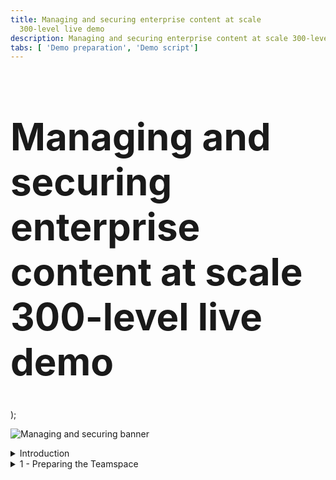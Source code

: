 ```yaml
---
title: Managing and securing enterprise content at scale
  300-level live demo
description: Managing and securing enterprise content at scale 300-level live demo
tabs: [ 'Demo preparation', 'Demo script']
---
```


  <span>
    <h1 style="font-size:60px;"> Managing and securing enterprise content at scale<br/> 300-level live demo</h1>
  </span> );


![Managing and securing banner](./images/Managing-and-Securing-300-Script-GitHub-banner-12-15-21.jpg)

<span id="top"></span>

<details>

<summary>Introduction</summary>

<br/>

Today I’ll show how the IBM’s document management capabilities are used to manage and secure content across the organization. We’ll use a hiring use case to show how organizations leverage document management to simplify and accelerate the hiring process, while facilitating regulatory and corporate compliance. 

<br/>
 
We’ll see how to configure a centralized repository to share and collaborate on content during the hiring process. Role-based capabilities will be used to configure document access and redact sensitive information. Built-in workflow capabilities will manage required approvals. We’ll also see how video bookmarking and document merging are used to accelerate decision-making. <br/><br/>
 
This demo uses a hiring example, but the same pattern can be applied to numerous scenarios, such as invoicing, claims management, and loan approval. <br/><br/>

Let’s get started!

<br/>

(Demo intro slides <a href="./business-automation-predictive-decisioning.pptx" target="_blank" rel="noreferrer">here</a>)

<br/>

</details>

<details>

<summary>1 - Preparing the Teamspace </summary>

<br/>

| **1.1** | **Create a new Teamspace** |
| :--- | :--- |
| **Narration** | Focus Corp’s HR department needed a way to organize job candidate documents and facilitate collaboration among hiring decision-makers. When a candidate submits a new application, the HR manager uses their enterprise content management system to create a Teamspace, a dedicated place to share information and collaborate. |
| **Action** &nbsp; 1.1.1 | Show the IBM Navigator screen that was opened during demo preparation. Sign in using the **Username**: henry and **Password**: Henry2022 (1). Click **Log in** (2). <br/><br/><img src="https://raw.githubusercontent.com/ibm-garage-tsa/platinum-demos/master/src/pages/300-business-automation-managing-and-securing-enterprise-content-at-scale/images/Script1.png" width="800" /> |
| **Action** &nbsp; 1.1.2 | Click the **Teamspaces** tile. <br/><br/><img src="https://raw.githubusercontent.com/ibm-garage-tsa/platinum-demos/master/src/pages/300-business-automation-managing-and-securing-enterprise-content-at-scale/images/Script2.png" width="800" /> |
| **Action** &nbsp; 1.1.3 | Click **New Teamspace**. <br/><br/><img src="https://raw.githubusercontent.com/ibm-garage-tsa/platinum-demos/master/src/pages/300-business-automation-managing-and-securing-enterprise-content-at-scale/images/Script3.png" width="800" /> |
| **Action** &nbsp; 1.1.4 | Enter **“John Doe initial”** (1) as the **Teamspace name** and click **Select Users** (2). Make sure the **Teamspace template** is **FC Hiring TeamSpace Template** (3). <br/><br/><img src="https://raw.githubusercontent.com/ibm-garage-tsa/platinum-demos/master/src/pages/300-business-automation-managing-and-securing-enterprise-content-at-scale/images/Script4.png" width="800" /> |
| **Narration** | Now that the Teamspace is created, the HR manager provides access to the hiring and payroll managers so they can collaborate during the candidate evaluation. |
| **Action** &nbsp; 1.1.5 | Click **Add Users and Groups...**<br/><br/><img src="https://raw.githubusercontent.com/ibm-garage-tsa/platinum-demos/master/src/pages/300-business-automation-managing-and-securing-enterprise-content-at-scale/images/Script5.png" width="800" /> |
| **Action** &nbsp; 1.1.6 | Type **debby** in the search area (1) and click the **magnifier** icon (2).<br/><br/><img src="https://raw.githubusercontent.com/ibm-garage-tsa/platinum-demos/master/src/pages/300-business-automation-managing-and-securing-enterprise-content-at-scale/images/Script6.png" width="800" /> |
| **Action** &nbsp; 1.1.7 | Select **debby** (1) and click the **right-facing arrow** (2) to move the HR manager from the **Available** list to the **Selected** list.<br/><br/><img src="https://raw.githubusercontent.com/ibm-garage-tsa/platinum-demos/master/src/pages/300-business-automation-managing-and-securing-enterprise-content-at-scale/images/Script7.png" width="800" /> |
| **Action** &nbsp; 1.1.8 | Repeat the previous steps to add **patrick**, the payroll manager, to the **Selected** list (1). Click **OK** (2). <br/><br/><img src="https://raw.githubusercontent.com/ibm-garage-tsa/platinum-demos/master/src/pages/300-business-automation-managing-and-securing-enterprise-content-at-scale/images/Script8.png" width="800" /> |
| **Action** &nbsp; 1.1.9 | Select **Member** (1) in the **Roles** menu and click **Add** (2).<br/><br/><img src="https://raw.githubusercontent.com/ibm-garage-tsa/platinum-demos/master/src/pages/300-business-automation-managing-and-securing-enterprise-content-at-scale/images/Script9.png" width="800" /> |
| **Action** &nbsp; 1.1.10 | Click **Finish**.<br/><br/><img src="https://raw.githubusercontent.com/ibm-garage-tsa/platinum-demos/master/src/pages/300-business-automation-managing-and-securing-enterprise-content-at-scale/images/Script10.png" width="800" /> |

| **1.2** | **Add files to share** |
| :--- | :--- |
| **Narration** | The Teamspace the HR manager created is based on the FC Hiring TeamSpace Template. The required HR forms were included when the HR manager set up the template. Each new Teamspace that uses this template will automatically be populated with the forms. |
| **Action** &nbsp; 1.2.1 | Click the **HR Documents** folder. <br/><br/><img src="https://raw.githubusercontent.com/ibm-garage-tsa/platinum-demos/master/src/pages/300-business-automation-managing-and-securing-enterprise-content-at-scale/images/Script11.png" width="800" /> |
| **Action** &nbsp; 1.2.2 | Point out the **HR Documents** folder is now open.<br/><br/><img src="https://raw.githubusercontent.com/ibm-garage-tsa/platinum-demos/master/src/pages/300-business-automation-managing-and-securing-enterprise-content-at-scale/images/Script12.png" width="800" /> |
| **Narration** | The applicant submitted several documents. The HR manager shares them with the rest of the hiring team through the Teamspace. The Teamspace now manages any access restrictions to these files. |
| **Action** &nbsp; 1.2.3 | Click the **Candidate files** folder. <br/><br/><img src="https://raw.githubusercontent.com/ibm-garage-tsa/platinum-demos/master/src/pages/300-business-automation-managing-and-securing-enterprise-content-at-scale/images/Script13.png" width="800" /> |
| **Narration** | The HR manager uploads the various documents to the applicant’s candidate files folder. He moves the files from his computer to the folder with a simple drag-and-drop.<br/><br/>When a document is added to the folder, a document entry form enables the HR manager to enter metadata that can be used later to quickly identify, classify, or search for the document. |
| **Action** &nbsp; 1.2.4 | Click the **John Doe Diploma.pdf** document and drag it from your local documents to the **John Doe / Candidate files** folder in IBM Navigator. <br/><br/><img src="https://raw.githubusercontent.com/ibm-garage-tsa/platinum-demos/master/src/pages/300-business-automation-managing-and-securing-enterprise-content-at-scale/images/Script14.png" width="800" /> |
|**Narration** | Working with HR, Focus Corp’s Content manager administrator had previously defined these metadata properties, such as the hiring department or the type of hiring process. The HR manager enters the document properties for each document he will add to the Teamspace. |
|**Action** &nbsp; 1.2.5 | Enter **“John Doe”** as the **Candidate Name** (1) and select **Diploma** as the **Document Type** (2). Select **false** for **Internal** (3). This indicates that the document is not internal. <br/><br/>Select **R&D** for the **Department Name** (4), set the **Application date** to the **current date** (5), and set **Express Hiring** to **false** (6). Click **Add** (7).<br/><br/><img src="https://raw.githubusercontent.com/ibm-garage-tsa/platinum-demos/master/src/pages/300-business-automation-managing-and-securing-enterprise-content-at-scale/images/Script15.png" width="800" /> |
|**Narration** | In the navigate view, team members can now add comments to the file, ‘like’ the file, or add it to their favorites. |
|**Action** &nbsp; 1.2.6 | Click the **navigate view** icon. <br/><br/><img src="https://raw.githubusercontent.com/ibm-garage-tsa/platinum-demos/master/src/pages/300-business-automation-managing-and-securing-enterprise-content-at-scale/images/Script16.png" width="800" /> |
|**Action** &nbsp; 1.2.7 | Click **John Doe Diploma.pdf**. <br/><br/><img src="https://raw.githubusercontent.com/ibm-garage-tsa/platinum-demos/master/src/pages/300-business-automation-managing-and-securing-enterprise-content-at-scale/images/Script17.png" width="800" /> |
|**Action** &nbsp; 1.2.8 | Point out the various actions (1), pre-defined **Properties** (2), and the **star** icon that adds the file to favorites (3).<br/><br/><img src="https://raw.githubusercontent.com/ibm-garage-tsa/platinum-demos/master/src/pages/300-business-automation-managing-and-securing-enterprise-content-at-scale/images/Script18.png" width="800" /> |
|**Narration** | The HR manager adds a video submitted by the applicant detailing their qualifications for the position to the content management system. |
|**Action** &nbsp; 1.2.9 | Drag-and-drop the **John Doe Video.mp4** file. <br/><br/><img src="https://raw.githubusercontent.com/ibm-garage-tsa/platinum-demos/master/src/pages/300-business-automation-managing-and-securing-enterprise-content-at-scale/images/Script19.png" width="800" /> |
|**Action** &nbsp; 1.2.10 | Enter **“John Doe”** as the **Candidate Name** (1) and select **Introduction Video** as the **Document Type** (2). Select **false** for **Internal** (3). This indicates that the document is not internal. Select **R&D** for the **Department Name** (4), set the **Application date** to the **current date** (5), and set **Express Hiring** to **false** (6). Click **Add** (7). <br/><br/><img src="https://raw.githubusercontent.com/ibm-garage-tsa/platinum-demos/master/src/pages/300-business-automation-managing-and-securing-enterprise-content-at-scale/images/Script20.png" width="800" /> |
|**Action** &nbsp; 1.2.11 | Click **John Doe Video.mp4**.<br/><br/><img src="https://raw.githubusercontent.com/ibm-garage-tsa/platinum-demos/master/src/pages/300-business-automation-managing-and-securing-enterprise-content-at-scale/images/Script21.png" width="800" /> |
|**Narration** | Decision makers wanted an easier way to access the pre-defined segments of videos submitted by candidates. Incorporating bookmarks allows hiring team members to access the relevant video content they need directly. |
|**Action** &nbsp; 1.2.12 | Click **Bookmarks**.<br/><br/><img src="https://raw.githubusercontent.com/ibm-garage-tsa/platinum-demos/master/src/pages/300-business-automation-managing-and-securing-enterprise-content-at-scale/images/Script22.png" width="800" /> |
|**Action** &nbsp; 1.2.13 | Click **New Bookmark**.<br/><br/><img src="https://raw.githubusercontent.com/ibm-garage-tsa/platinum-demos/master/src/pages/300-business-automation-managing-and-securing-enterprise-content-at-scale/images/Script23.png" width="800" /> |
|**Narration** | The HR manager adds bookmarks to the video to make it easier to find the individual responses. |
|**Action** &nbsp; 1.2.14 | Enter **“Intro”** (1) as the bookmark name, enter **“Tell me about yourself?”** (2) in the bookmark description, and click **OK** (3). <br/><br/><img src="https://raw.githubusercontent.com/ibm-garage-tsa/platinum-demos/master/src/pages/300-business-automation-managing-and-securing-enterprise-content-at-scale/images/Script24.png" width="800" /> |
|**Action** &nbsp; 1.2.15 | Close the IBM Navigator Viewer window. |
|**Narration** | The HR manager bookmarks the rest of the video and adds the applicant’s other documents to his candidate file. <br/><br/>Let’s jump ahead and see the Teamspace with all the documents properly added and documented. |
|**Action** &nbsp; 1.2.16 |  Click **Teamspaces**. <br/><br/><img src="https://raw.githubusercontent.com/ibm-garage-tsa/platinum-demos/master/src/pages/300-business-automation-managing-and-securing-enterprise-content-at-scale/images/Script25.png" width="800" /> |
|**Action** &nbsp; 1.2.17 | Click **John Doe**. <br/><br/><img src="https://raw.githubusercontent.com/ibm-garage-tsa/platinum-demos/master/src/pages/300-business-automation-managing-and-securing-enterprise-content-at-scale/images/Script26.png" width="800" /> |
|**Action** &nbsp; 1.2.18 | Click **Candidate Files**.<br/><br/><img src="https://raw.githubusercontent.com/ibm-garage-tsa/platinum-demos/master/src/pages/300-business-automation-managing-and-securing-enterprise-content-at-scale/images/Script27.png" width="800" /> |
|**Action** &nbsp; 1.2.19 | Click the **Magazine View** icon. <br/><br/><img src="https://raw.githubusercontent.com/ibm-garage-tsa/platinum-demos/master/src/pages/300-business-automation-managing-and-securing-enterprise-content-at-scale/images/Script28.png" width="800" /> |
|**Narration** |  Now the hiring team can collaborate on the applicant’s documents. |

| **1.3** | **Document redaction and annotation** |
| :--- | :--- |
| **Narration** | To adhere to Focus Corp privacy guidelines, HR must prevent unauthorized access to the applicant’s personal information, such as his home address.<br/><br/>The HR manager uses role-based redaction to automatically mask sensitive information based on the requester's role and their need to know. <br/><br/>The HR manager opens the applicant’s resume, selects the information to redact, and indicates it is private information. |
|**Action** &nbsp; 1.3.1 | Click **John Doe Resume.pdf** to open it in the document viewer.&nbsp; &nbsp; &nbsp; &nbsp; &nbsp; &nbsp; &nbsp; &nbsp; &nbsp; &nbsp; &nbsp; &nbsp; &nbsp; &nbsp; &nbsp; &nbsp; &nbsp; &nbsp; &nbsp; &nbsp; &nbsp; &nbsp; &nbsp; &nbsp; &nbsp; &nbsp; &nbsp; &nbsp; &nbsp; &nbsp; &nbsp; &nbsp; <br/><br/><img src="https://raw.githubusercontent.com/ibm-garage-tsa/platinum-demos/master/src/pages/300-business-automation-managing-and-securing-enterprise-content-at-scale/images/Script29.png" width="800" /> |
|**Action** &nbsp; 1.3.2 | Click the **redaction** icon, which is a darkened rectangle. &nbsp; &nbsp; &nbsp; &nbsp; &nbsp; &nbsp; &nbsp; &nbsp;<br/><br/><img src="https://raw.githubusercontent.com/ibm-garage-tsa/platinum-demos/master/src/pages/300-business-automation-managing-and-securing-enterprise-content-at-scale/images/Script30.png" width="800" /> |
|**Action** &nbsp; 1.3.3 | Redact the applicant’s email address, phone number, and address by drawing a rectangle around them using the redaction tool.&nbsp; &nbsp; &nbsp; &nbsp; &nbsp; &nbsp; &nbsp; &nbsp; &nbsp; &nbsp; &nbsp; &nbsp; &nbsp; &nbsp; &nbsp; &nbsp; &nbsp; &nbsp; &nbsp; &nbsp; &nbsp; &nbsp; &nbsp; &nbsp; &nbsp; &nbsp; &nbsp; &nbsp; &nbsp; &nbsp; &nbsp; &nbsp; &nbsp; &nbsp; &nbsp; &nbsp; &nbsp; &nbsp; &nbsp; &nbsp; &nbsp; &nbsp; &nbsp; &nbsp; &nbsp; &nbsp; &nbsp; &nbsp; &nbsp; &nbsp; &nbsp; &nbsp; &nbsp; &nbsp; &nbsp; &nbsp; &nbsp; &nbsp; &nbsp; &nbsp; <br/><br/><img src="https://raw.githubusercontent.com/ibm-garage-tsa/platinum-demos/master/src/pages/300-business-automation-managing-and-securing-enterprise-content-at-scale/images/Script31.png" width="800" /> |
|**Action** &nbsp; 1.3.4 | Right-click the redaction rectangle (1) and click the **document redaction reason** icon (2).&nbsp; &nbsp; &nbsp; &nbsp; &nbsp; &nbsp; &nbsp; &nbsp; &nbsp; &nbsp; &nbsp; &nbsp; &nbsp; &nbsp; &nbsp; &nbsp; &nbsp; &nbsp; &nbsp; &nbsp; &nbsp; &nbsp; &nbsp; &nbsp; &nbsp; &nbsp; &nbsp; &nbsp; &nbsp; &nbsp; &nbsp; &nbsp; &nbsp; &nbsp; &nbsp; &nbsp; &nbsp; &nbsp; &nbsp; &nbsp; &nbsp; &nbsp; &nbsp; &nbsp; &nbsp; &nbsp; &nbsp; &nbsp; &nbsp; &nbsp; &nbsp; &nbsp; &nbsp; &nbsp; &nbsp; &nbsp; &nbsp; &nbsp; &nbsp; &nbsp;<br/><br/><img src="https://raw.githubusercontent.com/ibm-garage-tsa/platinum-demos/master/src/pages/300-business-automation-managing-and-securing-enterprise-content-at-scale/images/Script32.png" width="800" /> |
|**Action** &nbsp; 1.3.5 | Select **Private Information** as the redaction reason (1) and click **OK** (2). &nbsp; &nbsp; &nbsp; &nbsp; &nbsp; &nbsp; &nbsp; &nbsp; &nbsp; &nbsp; &nbsp; &nbsp; <br/><br/><img src="https://raw.githubusercontent.com/ibm-garage-tsa/platinum-demos/master/src/pages/300-business-automation-managing-and-securing-enterprise-content-at-scale/images/Script33.png" width="800" /> |
| **Narration** | This hides the applicant’s personal information from users who do not have viewing rights. The hiring manager does not need this information and will not be able to see it.<br/><br/>Now the HR manager acknowledges that they have reviewed and verified the applicant's details by adding a notation on the document. |
|**Action** &nbsp; 1.3.6 | Click the **stamp** icon (1) and select the **Reviewed user date** stamp (2).&nbsp; &nbsp; &nbsp; &nbsp; &nbsp; &nbsp; &nbsp; &nbsp; &nbsp; &nbsp; &nbsp; &nbsp; &nbsp; &nbsp; &nbsp; &nbsp; &nbsp; &nbsp; &nbsp; &nbsp; &nbsp; &nbsp; &nbsp; &nbsp; &nbsp; &nbsp; &nbsp; &nbsp; &nbsp; &nbsp; &nbsp; &nbsp; &nbsp; &nbsp; &nbsp; &nbsp; &nbsp; &nbsp; &nbsp; &nbsp; &nbsp; &nbsp; &nbsp; &nbsp; &nbsp; &nbsp; &nbsp; &nbsp; &nbsp; &nbsp; &nbsp; &nbsp; &nbsp; &nbsp; &nbsp; &nbsp; &nbsp; &nbsp; &nbsp; &nbsp; &nbsp; &nbsp; &nbsp; &nbsp; &nbsp; &nbsp; &nbsp; &nbsp; &nbsp; &nbsp; &nbsp; &nbsp; &nbsp; &nbsp; &nbsp; &nbsp; &nbsp; &nbsp; &nbsp; &nbsp; <br/><br/><img src="https://raw.githubusercontent.com/ibm-garage-tsa/platinum-demos/master/src/pages/300-business-automation-managing-and-securing-enterprise-content-at-scale/images/Script34.png" width="800" /> |
| **Narration** | The HR manager uses pre-defined annotations to indicate to the team that he has verified that the applicant meets specific job criteria.&nbsp; &nbsp; &nbsp; &nbsp; &nbsp; &nbsp; &nbsp; &nbsp; &nbsp; &nbsp; &nbsp; &nbsp; &nbsp; &nbsp; &nbsp; &nbsp; &nbsp; &nbsp; &nbsp; &nbsp; &nbsp; &nbsp; &nbsp; &nbsp; &nbsp; &nbsp; &nbsp; &nbsp; &nbsp; &nbsp; &nbsp; &nbsp; &nbsp; &nbsp; &nbsp; &nbsp; &nbsp; &nbsp; &nbsp; &nbsp; &nbsp; &nbsp; &nbsp; &nbsp; &nbsp; &nbsp; &nbsp; &nbsp; &nbsp; &nbsp; &nbsp; &nbsp; &nbsp; &nbsp; &nbsp; &nbsp; &nbsp; &nbsp; &nbsp; &nbsp; |
|**Action** &nbsp; 1.3.7 | Click above the name on the document to add the annotation. &nbsp; &nbsp; &nbsp; &nbsp; &nbsp; &nbsp; &nbsp; &nbsp; &nbsp; &nbsp; &nbsp; &nbsp; &nbsp; &nbsp; &nbsp; &nbsp; &nbsp; &nbsp; &nbsp; &nbsp; &nbsp; &nbsp; &nbsp; &nbsp; &nbsp; &nbsp; &nbsp; &nbsp; &nbsp; &nbsp; &nbsp; &nbsp; &nbsp; &nbsp; &nbsp; &nbsp; &nbsp; &nbsp; &nbsp; &nbsp; &nbsp; &nbsp; &nbsp; &nbsp; &nbsp; &nbsp; &nbsp; &nbsp; &nbsp; &nbsp; &nbsp; &nbsp; &nbsp; &nbsp; &nbsp; &nbsp; &nbsp; &nbsp; &nbsp; &nbsp;<br/><br/><img src="https://raw.githubusercontent.com/ibm-garage-tsa/platinum-demos/master/src/pages/300-business-automation-managing-and-securing-enterprise-content-at-scale/images/Script35.png" width="800" /> |
| **Narration** | He changes the notation color to indicate that the applicant is eligible for a face-to-face interview.&nbsp; &nbsp; &nbsp; &nbsp; &nbsp; &nbsp; &nbsp; &nbsp; &nbsp; &nbsp; &nbsp; &nbsp; &nbsp; &nbsp; &nbsp; &nbsp; &nbsp; &nbsp; &nbsp; &nbsp; &nbsp; &nbsp; &nbsp; &nbsp; &nbsp; &nbsp; &nbsp; &nbsp; &nbsp; &nbsp; &nbsp; &nbsp; &nbsp; &nbsp; &nbsp; &nbsp; &nbsp; &nbsp; &nbsp; &nbsp; |
|**Action** &nbsp; 1.3.8 | Right-click the annotation (1), select the **text color** icon (2), and select orange (3).<br/><br/><img src="https://raw.githubusercontent.com/ibm-garage-tsa/platinum-demos/master/src/pages/300-business-automation-managing-and-securing-enterprise-content-at-scale/images/Script36.png" width="800" /> |
|**Action** &nbsp; 1.3.9 | Close the color selector view (1) and click anywhere in the document to erase the stamp configuration menu (2). &nbsp; &nbsp; &nbsp; &nbsp; &nbsp; &nbsp; &nbsp; &nbsp; &nbsp; &nbsp; &nbsp; &nbsp; &nbsp; &nbsp; &nbsp; &nbsp; &nbsp; &nbsp; &nbsp; &nbsp; &nbsp; &nbsp; &nbsp; &nbsp; &nbsp; &nbsp; &nbsp; &nbsp; &nbsp; &nbsp; &nbsp; &nbsp; &nbsp; &nbsp; &nbsp; &nbsp; &nbsp; &nbsp; &nbsp; &nbsp; &nbsp; &nbsp; &nbsp; &nbsp; &nbsp; &nbsp; &nbsp; &nbsp; &nbsp; &nbsp; &nbsp; &nbsp; &nbsp; &nbsp; &nbsp; &nbsp; &nbsp; &nbsp; &nbsp; &nbsp;<br/><br/><img src="https://raw.githubusercontent.com/ibm-garage-tsa/platinum-demos/master/src/pages/300-business-automation-managing-and-securing-enterprise-content-at-scale/images/Script37.png" width="800" /> |
|**Action** &nbsp; 1.3.10 | Click the **save** icon and then close the IBM Navigator Viewer window. &nbsp; &nbsp; &nbsp; &nbsp; &nbsp; &nbsp; &nbsp; &nbsp; &nbsp; &nbsp; &nbsp; &nbsp; &nbsp; &nbsp; &nbsp; &nbsp; &nbsp; &nbsp; &nbsp; &nbsp; &nbsp; &nbsp; &nbsp; &nbsp; &nbsp; &nbsp; &nbsp; &nbsp; &nbsp; &nbsp; &nbsp; &nbsp; &nbsp; &nbsp; &nbsp; &nbsp; &nbsp; &nbsp; &nbsp; &nbsp; <br/><br/><img src="https://raw.githubusercontent.com/ibm-garage-tsa/platinum-demos/master/src/pages/300-business-automation-managing-and-securing-enterprise-content-at-scale/images/Script38.png" width="800" /> |
|**Action** &nbsp; 1.3.11 | Click the **user** icon (1) and click **Log Out** (2) to exit IBM Navigator. &nbsp; &nbsp; &nbsp; &nbsp; &nbsp; &nbsp; &nbsp; &nbsp; &nbsp; &nbsp; &nbsp; &nbsp; &nbsp; &nbsp; &nbsp; &nbsp; &nbsp; &nbsp; &nbsp; &nbsp; &nbsp; &nbsp; &nbsp; &nbsp; &nbsp; &nbsp; &nbsp; &nbsp; &nbsp; &nbsp; &nbsp; &nbsp; &nbsp; &nbsp; &nbsp; &nbsp; &nbsp; &nbsp; &nbsp; &nbsp; &nbsp; &nbsp; &nbsp; &nbsp; <br/><br/><img src="https://raw.githubusercontent.com/ibm-garage-tsa/platinum-demos/master/src/pages/300-business-automation-managing-and-securing-enterprise-content-at-scale/images/Script39.png" width="800" /> |
 
<br/>

**[Go to top](#top)**

</details>